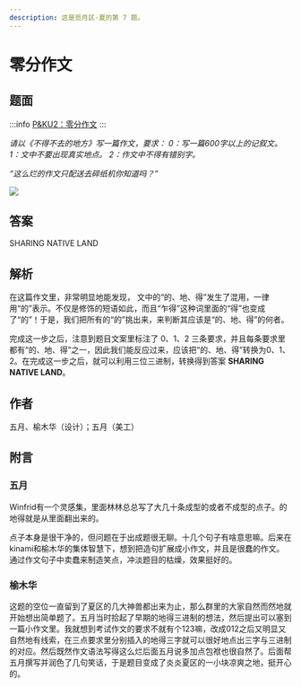 ```yaml
---
description: 这是觅月区·夏的第 7 题。
---
```


# 零分作文

## 题面
:::info
[P\&KU2：零分作文](https://pnku2.pkupuzzle.art/#/game/miyue/summer\_05)
:::

_请以《不得不去的地方》写一篇作文，要求：_
_0：写一篇600字以上的记叙文。_
_1：文中不要出现真实地点。_
_2：作文中不得有错别字。_

_“这么烂的作文只配送去碎纸机你知道吗？”_

![](./23-ling-fen-zuo-wen.assets/image_1.webp)

## 答案

SHARING NATIVE LAND

## 解析

在这篇作文里，非常明显地能发现， 文中的“的、地、得”发生了混用，一律用“的”表示。不仅是修饰的短语如此，而且“乍得”这种词里面的“得”也变成了“的”！于是，我们把所有的“的”挑出来，来判断其应该是“的、地、得”的何者。

完成这一步之后，注意到题目文案里标注了 0、1、2 三条要求，并且每条要求里都有“的、地、得”之一，因此我们能反应过来，应该把“的、地、得”转换为0、1、2。在完成这一步之后，就可以利用三位三进制，转换得到答案 **SHARING NATIVE LAND**。

## 作者

五月、榆木华（设计）；五月（美工）

## 附言

### 五月

Winfrid有一个灵感集，里面林林总总写了大几十条成型的或者不成型的点子。的地得就是从里面翻出来的。

点子本身是很干净的，但问题在于出成题很无聊。十几个句子有啥意思嘛。后来在kinami和榆木华的集体智慧下，想到把造句扩展成小作文，并且是很蠢的作文。通过作文句子中卖蠢来制造笑点，冲淡题目的枯燥，效果挺好的。

### 榆木华

这题的空位一直留到了夏区的几大神兽都出来为止，那么群里的大家自然而然地就开始想出简单题了。五月当时拾起了早期的地得三进制的想法，然后提出可以塞到一篇小作文里。我就想到考试作文的要求不就有个123嘛，改成012之后又明显又自然地有线索，在三点要求里分别插入的地得三字就可以很好地点出三字与三进制的对应。然后既然作文语法写得这么烂后面五月说多加点包袱也很自然了。后面帮五月撰写并润色了几句笑话，于是题目变成了炎炎夏区的一小块凉爽之地，挺开心的。
